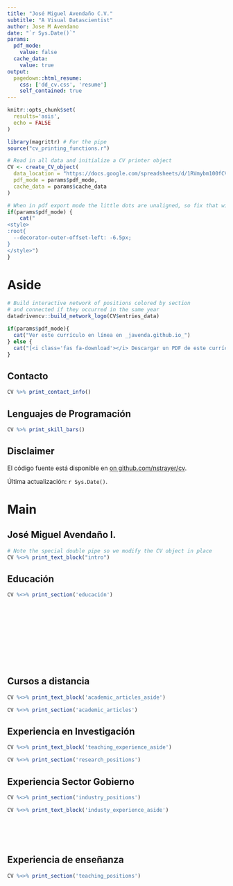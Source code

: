 ```yaml
---
title: "José Miguel Avendaño C.V."
subtitle: "A Visual Datascientist"
author: Jose M Avendano
date: "`r Sys.Date()`"
params:
  pdf_mode:
    value: false
  cache_data:
    value: true
output:
  pagedown::html_resume:
    css: ['dd_cv.css', 'resume']
    self_contained: true
---
```


```r
knitr::opts_chunk$set(
  results='asis', 
  echo = FALSE
)

library(magrittr) # For the pipe
source("cv_printing_functions.r")

# Read in all data and initialize a CV printer object
CV <- create_CV_object(
  data_location = "https://docs.google.com/spreadsheets/d/1RVmybm100fCVyvKZyEX1MJsKUz1Qppou2_y_ydiiuCg/edit#gid=1381329386",  
  pdf_mode = params$pdf_mode,
  cache_data = params$cache_data
)
```


```r
# When in pdf export mode the little dots are unaligned, so fix that with some conditional CSS.
if(params$pdf_mode) {
    cat("
<style>
:root{
  --decorator-outer-offset-left: -6.5px;
}
</style>")
}
```


Aside
================================================================================

```r
# Build interactive network of positions colored by section
# and connected if they occurred in the same year
datadrivencv::build_network_logo(CV$entries_data)
```


```r
if(params$pdf_mode){
  cat("Ver este currículo en línea en _javenda.github.io_")
} else {
  cat("[<i class='fas fa-download'></i> Descargar un PDF de este currículo](https://github.com/javendaXgh/cv/raw/master/javenda_cv.pdf)")
}
```

Contacto {#contact}
--------------------------------------------------------------------------------

```r
CV %>% print_contact_info()
```



Lenguajes de Programación {#skills}
--------------------------------------------------------------------------------

```r
CV %>% print_skill_bars()
```



Disclaimer {#disclaimer}
--------------------------------------------------------------------------------



El código fuente está disponible en [on github.com/nstrayer/cv](https://github.com/nstrayer/cv).

Última actualización: `r Sys.Date()`.



Main
================================================================================

José Miguel Avendaño I. {#title}
--------------------------------------------------------------------------------

```r
# Note the special double pipe so we modify the CV object in place
CV %<>% print_text_block("intro") 
```



Educación {data-icon=graduation-cap data-concise=true}
--------------------------------------------------------------------------------
```r
CV %<>% print_section('educación')
```

<!-- These breaks just force a new page so section doesnt get cut off -->

<br>
<br>
<br>
<br>
<br>
<br>
<br>
<br>



Cursos a distancia {data-icon=book}
--------------------------------------------------------------------------------

::: aside
```r
CV %<>% print_text_block('academic_articles_aside')
```
::: 

```r
CV %<>% print_section('academic_articles')
```


Experiencia en Investigación {data-icon=laptop}
--------------------------------------------------------------------------------

::: aside
```r
CV %<>% print_text_block('teaching_experience_aside')
```
::: 

```r
CV %<>% print_section('research_positions')
```




Experiencia Sector Gobierno  {data-icon=suitcase}
--------------------------------------------------------------------------------


```r
CV %<>% print_section('industry_positions')
```

::: aside
```r
CV %<>% print_text_block('industy_experience_aside')
```


<!-- These breaks just force a new page so section doesnt get cut off -->
<br>
<br>
<br>

:::
Experiencia de enseñanza {data-icon=chalkboard-teacher}
--------------------------------------------------------------------------------

```r
CV %<>% print_section('teaching_positions')
```







